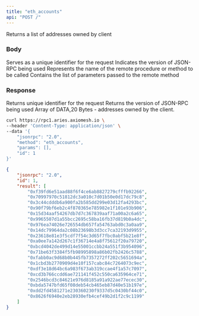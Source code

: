 ```yaml
---
title: "eth_accounts"
api: "POST /"
---
```


Returns a list of addresses owned by client


### Body

<ParamField body="id" type="number" placeholder="1">
  Serves as a unique identifier for the request
  
</ParamField>

<ParamField body="jsonrpc" type="string" placeholder="2.0">
  Indicates the version of JSON-RPC being used
</ParamField>

<ParamField body="method" type="string" placeholder="eth_accounts">
  Represents the name of the remote procedure or method to be called
</ParamField>

<ParamField body="params" type="array">
  Contains the list of parameters passed to the remote method
</ParamField>

### Response

<ResponseField name="id" type="number">
  Returns unique identifier for the request 
</ResponseField>

<ResponseField name="jsonrpc" type="string">
  Returns the version of JSON-RPC being used
</ResponseField>


<ResponseField name="accounts" type="array">
  Array of DATA,20 Bytes - addresses owned by the client.
</ResponseField>

<RequestExample>

```bash Example Request
curl https://rpc1.aries.axiomesh.io \
--header 'Content-Type: application/json' \
--data '{
    "jsonrpc": "2.0",
    "method": "eth_accounts",
    "params": [],
    "id": 1
}'
```

</RequestExample>

<ResponseExample>

```json Response
{
    "jsonrpc": "2.0",
    "id": 1,
    "result": [
        "0xf39fd6e51aad88f6f4ce6ab8827279cfffb92266",
        "0x70997970c51812dc3a010c7d01b50e0d17dc79c8",
        "0x3c44cdddb6a900fa2b585dd299e03d12fa4293bc",
        "0x90f79bf6eb2c4f870365e785982e1f101e93b906",
        "0x15d34aaf54267db7d7c367839aaf71a00a2c6a65",
        "0x9965507d1a55bcc2695c58ba16fb37d819b0a4dc",
        "0x976ea74026e726554db657fa54763abd0c3a0aa9",
        "0x14dc79964da2c08b23698b3d3cc7ca32193d9955",
        "0x23618e81e3f5cdf7f54c3d65f7fbc0abf5b21e8f",
        "0xa0ee7a142d267c1f36714e4a8f75612f20a79720",
        "0xbcd4042de499d14e55001ccbb24a551f3b954096",
        "0x71be63f3384f5fb98995898a86b02fb2426c5788",
        "0xfabb0ac9d68b0b445fb7357272ff202c5651694a",
        "0x1cbd3b2770909d4e10f157cabc84c7264073c9ec",
        "0xdf3e18d64bc6a983f673ab319ccae4f1a57c7097",
        "0xcd3b766ccdd6ae721141f452c550ca635964ce71",
        "0x2546bcd3c84621e976d8185a91a922ae77ecec30",
        "0xbda5747bfd65f08deb54cb465eb87d40e51b197e",
        "0xdd2fd4581271e230360230f9337d5c0430bf44c0",
        "0x8626f6940e2eb28930efb4cef49b2d1f2c9c1199"
    ]
}
```

</ResponseExample>